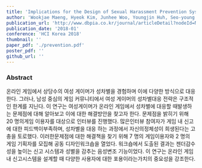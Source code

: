 ```yaml
---
title: 'Implications for the Design of Sexual Harassment Prevention System for Online Games'
author: 'Wookjae Maeng, Hyeok Kim, Junhee Woo, Youngjin Huh, Seo-young Lee, Jeewon Choi, Sangwook Lee, Jinsu Eun, Kung Jin Lee, Joonhwan Lee'
publication_url: 'http://www.dbpia.co.kr/journal/articleDetail?nodeId=NODE07401440'
publication_date: '2018-01'
conference: 'HCI Korea 2018'
thumbnail: ''
paper_pdf: './prevention.pdf'
poster_pdf: ''
github_url: ''
---
```


### Abstract

온라인 게임에서 상당수의 여성 게이머가 성차별을 경험하며 이에 다양한 방식으로 대응한다. 그러나, 남성 중심의 게임 커뮤니티에서 여성 게이머의 성차별대응 전략은 구조적인 한계를 지닌다. 이 연구는 여성게이머가 온라인 게임에서 성차별에 대응할 때발생하는 문제점에 대해 알아보고 이에 대한 해결방안을 찾고자 한다. 문제점을 밝히기 위해 20 명의게임 이용자를 대상으로 인터뷰를 진행했다. 많은인터뷰 참여자가 게임 내 신고에 대한 피드백이부족하며, 성차별을 대응 하는 과정에서 자신의정체성이 희생된다는 고충을 토로했다. 이러한문제점에 대한 해결책을 찾기 위해 7 명의 게임이용자와 2 명의 게임 기획자를 모집해 공동 디자인워크숍을 열었다. 워크숍에서 도출된 결과는 젠더감수성을 높이는 신고 시스템과 성별을 감추는 음성변조 기능이었다. 이 연구는 온라인 게임 내 신고시스템을 설계할 때 다양한 사용자에 대한 포용이라는가치의 중요성을 강조한다.
